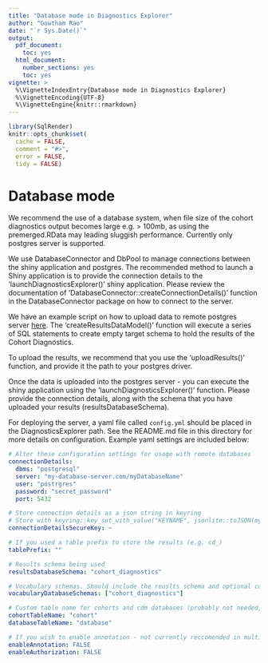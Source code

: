 ```yaml
---
title: "Database mode in Diagnostics Explorer"
author: "Gowtham Rao"
date: "`r Sys.Date()`"
output:
  pdf_document: 
    toc: yes     
  html_document:
    number_sections: yes
    toc: yes
vignette: >
  %\VignetteIndexEntry{Database mode in Diagnostics Explorer}
  %\VignetteEncoding{UTF-8}    
  %\VignetteEngine{knitr::rmarkdown}
---
```


```r
library(SqlRender)
knitr::opts_chunk$set(
  cache = FALSE,
  comment = "#>",
  error = FALSE,
  tidy = FALSE)
```

# Database mode

We recommend the use of a database system, when file size of the cohort diagnostics output becomes large e.g. > 100mb, as using the premerged.RData may leading sluggish performance. Currently only postgres server is supported.


We use DatabaseConnector and DbPool to manage connections between the shiny application and postgres. The recommended method to launch a Shiny application is to provide the connection details to the 'launchDiagnosticsExplorer()' shiny application. Please review the documentation of 'DatabaseConnector::createConnectionDetails()' function in the DatabaseConnector package on how to connect to the server.


We have an example script on how to upload data to remote postgres server [here](https://github.com/OHDSI/CohortDiagnostics/blob/master/extras/UploadToDatabase.R). The 'createResultsDataModel()' function will execute a series of SQL statements to create empty target schema to hold the results of the Cohort Diagnostics. 

To upload the results, we recommend that you use the 'uploadResults()' function, and provide it the path to your postgres driver.

Once the data is uploaded into the postgres server - you can execute the shiny application using the 'launchDiagnosticsExplorer()' function. Please provide the connection details, along with the schema that you have uploaded your results (resultsDatabaseSchema). 

For deploying the server, a yaml file called `config.yml` should be placed in the DiagnosticsExplorer path.
See the README.md file in this directory for more details on configuration.
Example yaml settings are included below:

```yaml
# Alter these configuration settings for usage with remote databases
connectionDetails:
  dbms: "postgresql"
  server: "my-database-server.com/myDatabaseName"
  user: "postrgres"
  password: "secret_password"
  port: 5432

# Store connection details as a json string in keyring
# Store with keyring::key_set_with_value("KEYNAME", jsonlite::toJSON(myConnectionDetails))
connectionDetailsSecureKey: ~

# If you used a table prefix to store the results (e.g. cd_)
tablePrefix: ""

# Results schema being used
resultsDatabaseSchema: "cohort_diagnostics"

# Vocabulary schemas. Should include the reuslts schema and optional custom vocabularies
vocabularyDatabaseSchemas: ["cohort_diagnostics"]

# Custom table name for cohorts and cdm databases (probably not needed, ignores table prefix)
cohortTableName: "cohort"
databaseTableName: "database"

# If you wish to enable annotation - not currently reccomended in multi-user environments
enableAnnotation: FALSE
enableAuthorization: FALSE
```
